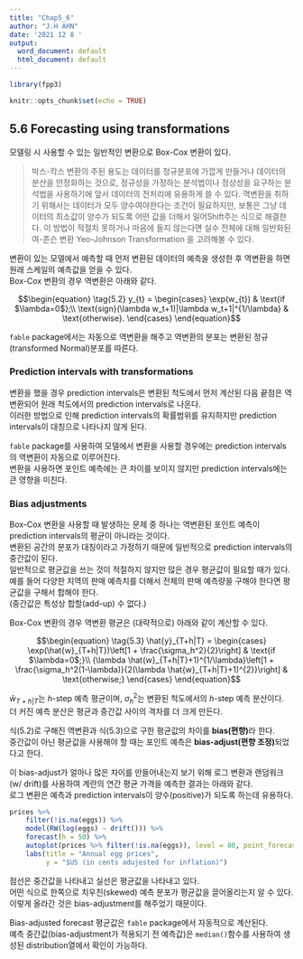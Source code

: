 ```yaml
---
title: "Chap5_6"
author: "J.H AHN"
date: '2021 12 8 '
output:
  word_document: default
  html_document: default
---
```


```r
library(fpp3)

knitr::opts_chunk$set(echo = TRUE)
```

## 5.6 Forecasting using transformations

모델링 시 사용할 수 있는 일반적인 변환으로 Box-Cox 변환이 있다. 

> 박스-칵스 변환의 주된 용도는 데이터를 정규분포에 가깝게 만들거나 
> 데이터의 분산을 안정화하는 것으로, 정규성을 가정하는 분석법이나 
> 정상성을 요구하는 분석법을 사용하기에 앞서 데이터의 전처리에 
> 유용하게 쓸 수 있다.
> 멱변환을 취하기 위해서는 데이터가 모두 양수여야한다는 조건이 필요하지만, 
> 보통은 그냥 데이터의 최소값이 양수가 되도록 어떤 값을 더해서 밀어Shift주는
> 식으로 해결한다. 
> 이 방법이 적절치 못하거나 마음에 들지 않는다면 실수 전체에 대해 일반화된 
> 여-존슨 변환 Yeo-Johnson Transformation 을 고려해볼 수 있다.

변환이 있는 모델에서 예측할 때 먼저 변환된 데이터의 예측을 생성한 후 역변환을 하면 원래 스케일의 예측값을 얻을 수 있다.  
Box-Cox 변환의 경우 역변환은 아래와 같다.  

$$\begin{equation}
\tag{5.2}
  y_{t} =
    \begin{cases}
      \exp(w_{t}) & \text{if $\lambda=0$};\\
      \text{sign}(\lambda w_t+1)|\lambda w_t+1|^{1/\lambda} & \text{otherwise}.
    \end{cases}
\end{equation}$$


`fable` package에서는 자동으로 역변환을 해주고 역변환의 분포는 변환된 정규(transformed Normal)분포를 따른다.  



### Prediction intervals with transformations

변환을 했을 경우 prediction intervals은 변환된 척도에서 먼저 계산된 다음 끝점은 역변환되어 원래 척도에서의 prediction intervals로 나온다.  
이러한 방법으로 인해 prediction intervals의 확률범위를 유지하지만 prediction intervals이 대칭으로 나타나지 않게 된다.  

`fable` package를 사용하여 모델에서 변환을 사용할 경우에는 prediction intervals의 역변환이 자동으로 이루어진다.  
변환을 사용하면 포인트 예측에는 큰 차이를 보이지 않지만 prediction intervals에는 큰 영향을 미친다.  


### Bias adjustments

Box-Cox 변환을 사용할 때 발생하는 문제 중 하나는 역변환된 포인트 예측이 prediction intervals의 평균이 아니라는 것이다.  
변환된 공간의 분포가 대칭이라고 가정하기 때문에 일반적으로 prediction intervals의 중간값이 된다.  
일반적으로 평균값을 쓰는 것이 적절하지 않지만 많은 경우 평균값이 필요할 때가 있다.  
예를 들어 다양한 지역의 판매 예측치를 더해서 전체의 판매 예측량을 구해야 한다면 평균값을 구해서 합해야 한다.  
(중간값은 특성상 합할(add-up) 수 없다.)

Box-Cox 변환의 경우 역변환 평균은 (대략적으로) 아래와 같이 계산할 수 있다.  

$$\begin{equation}
\tag{5.3}
\hat{y}_{T+h|T} =
  \begin{cases}
     \exp(\hat{w}_{T+h|T})\left[1 + \frac{\sigma_h^2}{2}\right] & \text{if $\lambda=0$;}\\
     (\lambda \hat{w}_{T+h|T}+1)^{1/\lambda}\left[1 + \frac{\sigma_h^2(1-\lambda)}{2(\lambda \hat{w}_{T+h|T}+1)^{2}}\right] & \text{otherwise;}
  \end{cases}
\end{equation}$$

$\hat{w}_{T+h|T}$는 $h$-step 예측 평균이며, $\sigma_h^2$는 변환된 척도에서의 $h$-step 예측 분산이다.  
더 커진 예측 분산은 평균과 중간값 사이의 격차를 더 크게 만든다.  

식(5.2)로 구해진 역변환과 식(5.3)으로 구한 평균값의 차이를 **bias(편향)**라 한다.  
중간값이 아닌 평균값을 사용해야 할 때는 포인트 예측은 **bias-adjust(편향 조정)**되었다고 한다.  


이 bias-adjust가 얼마나 많은 차이를 만들어내는지 보기 위해 로그 변환과 랜덤워크(w/ drift)를 사용하여 계란의 연간 평균 가격을 예측한 결과는 아래와 같다.  
로그 변환은 예측과 prediction intervals이 양수(positive)가 되도록 하는데 유용하다.  


```r
prices %>% 
    filter(!is.na(eggs)) %>% 
    model(RW(log(eggs) ~ drift())) %>% 
    forecast(h = 50) %>% 
    autoplot(prices %>% filter(!is.na(eggs)), level = 80, point_forecast = lst(mean, median)) +
    labs(title = "Annual egg prices",
         y = "$US (in cents adujested for inflation)")


```


점선은 중간값을 나타내고 실선은 평균값을 나타내고 있다.  
어떤 식으로 한쪽으로 치우친(skewed) 예측 분포가 평균값을 끌어올리는지 알 수 있다.  
이렇게 올라간 것은 bias-adjustment를 해주었기 때문이다.  

Bias-adjusted forecast 평균값은 `fable` package에서 자동적으로 계산된다.  
예측 중간값(bias-adjustment가 적용되기 전 예측값)은 `median()`함수를 사용하여 생성된 distribution열에서 확인이 가능하다.  








